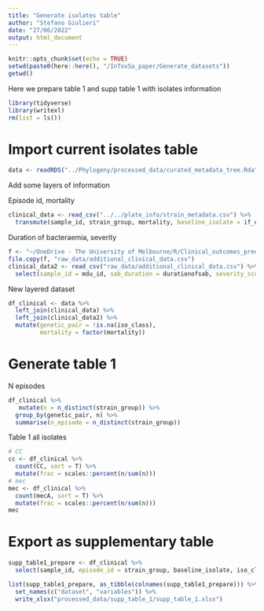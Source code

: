 ```yaml
---
title: "Generate isolates table"
author: "Stefano Giulieri"
date: "27/06/2022"
output: html_document
---
```


```r
knitr::opts_chunk$set(echo = TRUE)
setwd(paste0(here::here(), "/InToxSa_paper/Generate_datasets"))
getwd()
```

Here we prepare table 1 and supp table 1 with isolates information

```r
library(tidyverse)
library(writexl)
rm(list = ls())
```

# Import current isolates table

```r
data <- readRDS("../Phylogeny/processed_data/curated_metadata_tree.Rda")
```

Add some layers of information

Episode id, mortality

```r
clinical_data <- read_csv("../../plate_info/strain_metadata.csv") %>%
  transmute(sample_id, strain_group, mortality, baseline_isolate = if_else(intrahost_index == 1, "Yes", "No", missing = "Yes"))
```

Duration of bacteraemia, severity

```r
f <- "~/OneDrive - The University of Melbourne/R/Clinical_outcomes_prediction/VANANZ/Clean_clinical_data/raw_data/df_clinical.csv"
file.copy(f, "raw_data/additional_clinical_data.csv")
clinical_data2 <- read_csv("raw_data/additional_clinical_data.csv") %>%
  select(sample_id = mdu_id, sab_duration = durationofsab, severity_score = pitt)
```

New layered dataset

```r
df_clinical <- data %>%
  left_join(clinical_data) %>%
  left_join(clinical_data2) %>%
  mutate(genetic_pair = !is.na(iso_class),
         mortality = factor(mortality))
```

# Generate table 1

N episodes

```r
df_clinical %>%
   mutate(n = n_distinct(strain_group)) %>%
  group_by(genetic_pair, n) %>%
  summarise(n_episode = n_distinct(strain_group)) 
```

Table 1 all isolates

```r
# CC
cc <- df_clinical %>%
  count(CC, sort = T) %>%
  mutate(frac = scales::percent(n/sum(n)))
# mec
mec <- df_clinical %>%
  count(mecA, sort = T) %>%
  mutate(frac = scales::percent(n/sum(n)))
mec
```

# Export as supplementary table

```r
supp_table1_prepare <- df_clinical %>%
  select(sample_id, episode_id = strain_group, baseline_isolate, iso_class, ST, CC, mecA)

list(supp_table1_prepare, as_tibble(colnames(supp_table1_prepare))) %>%
  set_names(c("dataset", "variables")) %>%
  write_xlsx("processed_data/supp_table_1/supp_table_1.xlsx")
```


